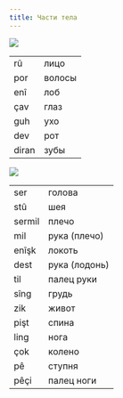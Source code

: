 ```yaml
---
title: Части тела
---
```


![](/img/chapter-2/img20220923_00002656.png)

|||
|-|-|
|rû|лицо|
|por|волосы|
|enî|лоб|
|çav|глаз|
|guh|ухо|
|dev|рот|
|diran|зубы|

![](/img/chapter-2/img20220923_00040450.png)

|||
|-|-|
|ser|голова|
|stû|шея|
|sermil|плечо|
|mil|рука (плечо)|
|enîşk|локоть|
|dest|рука (лодонь)|
|til|палец руки|
|sîng|грудь|
|zik|живот|
|pişt|спина|
|ling|нога|
|çok|колено|
|pê|ступня|
|pêçi|палец ноги|
